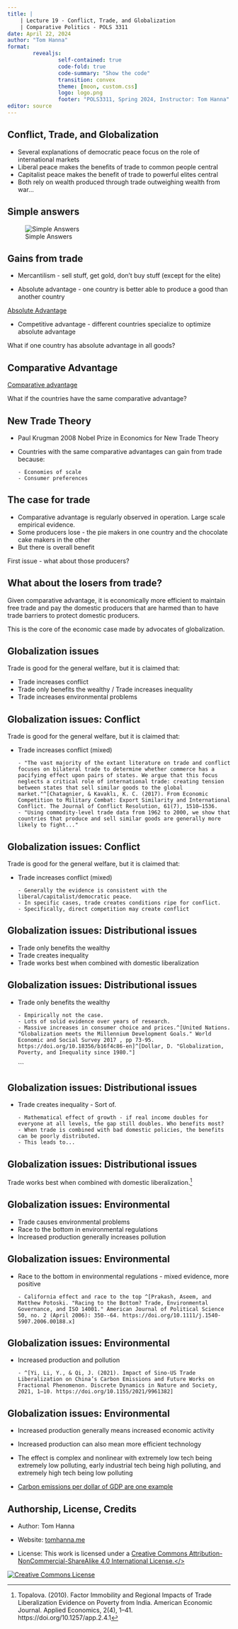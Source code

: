 ```yaml
---
title: |
    | Lecture 19 - Conflict, Trade, and Globalization
    | Comparative Politics - POLS 3311
date: April 22, 2024
author: "Tom Hanna"
format: 
        revealjs:
                self-contained: true
                code-fold: true
                code-summary: "Show the code"
                transition: convex
                theme: [moon, custom.css]
                logo: logo.png
                footer: "POLS3311, Spring 2024, Instructor: Tom Hanna"
editor: source
---
```


## Conflict, Trade, and Globalization

-   Several explanations of democratic peace focus on the role of international markets
-   Liberal peace makes the benefits of trade to common people central
-   Capitalist peace makes the benefit of trade to powerful elites central
-   Both rely on wealth produced through trade outweighing wealth from war...

## Simple answers

![Simple Answers](simple.jpg)

## Gains from trade

-   Mercantilism - sell stuff, get gold, don't buy stuff (except for the elite)

-   Absolute advantage - one country is better able to produce a good than another country

[Absolute Advantage](https://www.investopedia.com/terms/a/absoluteadvantage.asp)

-   Competitive advantage - different countries specialize to optimize absolute advantage

What if one country has absolute advantage in all goods?



## Comparative Advantage

[Comparative advantage](https://www.investopedia.com/terms/c/comparativeadvantage.asp)

What if the countries have the same comparative advantage?

## New Trade Theory

-   Paul Krugman 2008 Nobel Prize in Economics for New Trade Theory

-   Countries with the same comparative advantages can gain from trade because:

        
        - Economies of scale
        - Consumer preferences


## The case for trade

-   Comparative advantage is regularly observed in operation. Large scale empirical evidence.
-   Some producers lose - the pie makers in one country and the chocolate cake makers in the other
-   But there is overall benefit 

First issue - what about those producers?

## What about the losers from trade?

Given comparative advantage, it is economically more efficient to maintain free trade and pay the domestic producers that are harmed than to have trade barriers to protect domestic producers.

This is the core of the economic case made by advocates of globalization.

## Globalization issues

Trade is good for the general welfare, but it is claimed that:

-   Trade increases conflict
-   Trade only benefits the wealthy / Trade increases inequality
-   Trade increases environmental problems

## Globalization issues: Conflict

Trade is good for the general welfare, but it is claimed that:

-   Trade increases conflict (mixed)

        - "The vast majority of the extant literature on trade and conflict focuses on bilateral trade to determine whether commerce has a pacifying effect upon pairs of states. We argue that this focus neglects a critical role of international trade: creating tension between states that sell similar goods to the global market."^[Chatagnier, & Kavaklı, K. C. (2017). From Economic Competition to Military Combat: Export Similarity and International Conflict. The Journal of Conflict Resolution, 61(7), 1510–1536.
        - "Using commodity-level trade data from 1962 to 2000, we show that countries that produce and sell similar goods are generally more likely to fight..." 


## Globalization issues: Conflict

Trade is good for the general welfare, but it is claimed that:

-   Trade increases conflict (mixed)

        
        - Generally the evidence is consistent with the liberal/capitalist/democratic peace. 
        - In specific cases, trade creates conditions ripe for conflict.
        - Specifically, direct competition may create conflict
    

## Globalization issues: Distributional issues

-   Trade only benefits the wealthy
-   Trade creates inequality
-   Trade works best when combined with domestic liberalization

## Globalization issues: Distributional issues

-   Trade only benefits the wealthy


        - Empirically not the case. 
        - Lots of solid evidence over years of research. 
        - Massive increases in consumer choice and prices.^[United Nations. "Globalization meets the Millennium Development Goals." World Economic and Social Survey 2017 , pp 73-95. https://doi.org/10.18356/b16f4c86-en]^[Dollar, D. "Globalization, Poverty, and Inequality since 1980."]
    ```

## Globalization issues: Distributional issues


-   Trade creates inequality - Sort of.


        - Mathematical effect of growth - if real income doubles for everyone at all levels, the gap still doubles. Who benefits most? 
        - When trade is combined with bad domestic policies, the benefits can be poorly distributed. 
        - This leads to...
 
 
## Globalization issues: Distributional issues       
        
Trade works best when combined with domestic liberalization.^[Topalova. (2010). Factor Immobility and Regional Impacts of Trade Liberalization Evidence on Poverty from India. American Economic Journal. Applied Economics, 2(4), 1–41. https://doi.org/10.1257/app.2.4.1] 
  


## Globalization issues: Environmental

-   Trade causes environmental problems
-   Race to the bottom in environmental regulations
-   Increased production generally increases pollution

## Globalization issues: Environmental

-   Race to the bottom in environmental regulations - mixed evidence, more positive

        - California effect and race to the top ^[Prakash, Aseem, and Matthew Potoski. "Racing to the Bottom? Trade, Environmental Governance, and ISO 14001." American Journal of Political Science 50, no. 2 (April 2006): 350--64. https://doi.org/10.1111/j.1540-5907.2006.00188.x]
    
    
## Globalization issues: Environmental

-   Increased production and pollution

        - ^[Yi, Li, Y., & Qi, J. (2021). Impact of Sino-US Trade Liberalization on China’s Carbon Emissions and Future Works on Fractional Phenomenon. Discrete Dynamics in Nature and Society, 2021, 1–10. https://doi.org/10.1155/2021/9961382]
        
## Globalization issues: Environmental

- Increased production generally means increased economic activity
- Increased production can also mean more efficient technology
- The effect is complex and nonlinear with extremely low tech being extremely low polluting, early industrial tech being high polluting, and extremely high tech being low polluting

- [Carbon emissions per dollar of GDP are one example](https://en.wikipedia.org/wiki/List_of_countries_by_carbon_intensity_of_GDP)     

## Authorship, License, Credits


- Author: Tom Hanna

- Website: <a href="https://tom-hanna.org/">tomhanna.me</a>

- License: This work is licensed under a <a href= "http://creativecommons.org/licenses/by-nc-sa/4.0/">Creative Commons Attribution-NonCommercial-ShareAlike 4.0 International License.</>

<a href= "http://creativecommons.org/licenses/by-nc-sa/4.0/">![Creative Commons License](creative_commons_license.png)</a>
